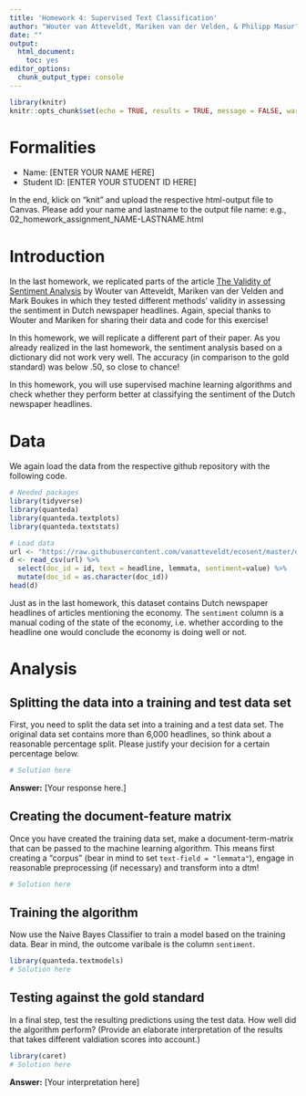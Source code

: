 ```yaml
---
title: 'Homework 4: Supervised Text Classification'
author: "Wouter van Atteveldt, Mariken van der Velden, & Philipp Masur"
date: ""
output:
  html_document:
    toc: yes
editor_options:
  chunk_output_type: console
---
```


```r
library(knitr)
knitr::opts_chunk$set(echo = TRUE, results = TRUE, message = FALSE, warning = FALSE)
```

# Formalities

- Name:         [ENTER YOUR NAME HERE]
- Student ID:   [ENTER YOUR STUDENT ID HERE]   

In the end, klick on "knit" and upload the respective html-output file to Canvas. Please add your name and lastname to the output file name:
e.g., 02_homework_assignment_NAME-LASTNAME.html



# Introduction 

In the last homework, we replicated parts of the article [The Validity of Sentiment Analysis](https://raw.githubusercontent.com/vanatteveldt/ecosent/master/report/atteveldt_sentiment.pdf) by Wouter van Atteveldt, Mariken van der Velden and Mark Boukes in which they tested different methods' validity in assessing the sentiment in Dutch newspaper headlines. Again, special thanks to Wouter and Mariken for sharing their data and code for this exercise!

In this homework, we will replicate a different part of their paper. As you already realized in the last homework, the sentiment analysis based on a dictionary did not work very well. The accuracy (in comparison to the gold standard) was below .50, so close to chance!

In this homework, you will use supervised machine learning algorithms and check whether they perform better at classifying the sentiment of the Dutch newspaper headlines. 


# Data 

We again load the data from the respective github repository with the following code. 

```r
# Needed packages
library(tidyverse)
library(quanteda)
library(quanteda.textplots)
library(quanteda.textstats)

# Load data
url <- "https://raw.githubusercontent.com/vanatteveldt/ecosent/master/data/intermediate/sentences_ml.csv"
d <- read_csv(url) %>% 
  select(doc_id = id, text = headline, lemmata, sentiment=value) %>%
  mutate(doc_id = as.character(doc_id))
head(d)
```

Just as in the last homework, this dataset contains Dutch newspaper headlines of articles mentioning the economy. 
The `sentiment` column is a manual coding of the state of the economy, 
i.e. whether according to the headline one would conclude the economy is doing well or not. 

# Analysis

## Splitting the data into a training and test data set

First, you need to split the data set into a training and a test data set. The original data set contains more than 6,000 headlines, so think about a reasonable percentage split. Please justify your decision for a certain percentage below. 

```r
# Solution here
```

**Answer:** [Your response here.]

## Creating the document-feature matrix

Once you have created the training data set, make a document-term-matrix that can be passed to the machine learning algorithm. This means first creating a "corpus" (bear in mind to set `text-field = "lemmata"`), engage in reasonable preprocessing (if necessary) and transform into a dtm!

```r
# Solution here
```

## Training the algorithm

Now use the Naive Bayes Classifier to train a model based on the training data. Bear in mind, the outcome varibale is the column `sentiment`.

```r
library(quanteda.textmodels)
# Solution here
```


## Testing against the gold standard

In a final step, test the resulting predictions using the test data. How well did the algorithm perform? (Provide an elaborate interpretation of the results that takes different valdiation scores into account.)


```r
library(caret)
# Solution here
```

**Answer:** [Your interpretation here]